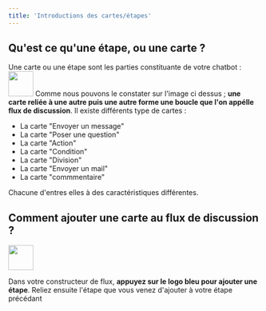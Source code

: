 ```yaml
---
title: 'Introductions des cartes/étapes'
---
```

## Qu'est ce qu'une étape, ou une carte ?

Une carte ou une étape sont les parties constituante de votre chatbot : 
<img height="50" src="https://clickway.fr/wp-content/uploads/2024/03/Capture-decran-2024-03-03-174552.png" />
Comme nous pouvons le constater sur l'image ci dessus ; **une carte reliée à une autre puis une autre forme une boucle que l'on appélle flux de discussion**. Il existe différents type de cartes : 

- La carte "Envoyer un message"
- La carte "Poser une question"
- La carte "Action"
- La carte "Condition"
- La carte "Division"
- La carte "Envoyer un mail"
- La carte "commmentaire"

Chacune d'entres elles à des caractéristiques différentes.

## Comment ajouter une carte au flux de discussion ?

<img height="50" src="https://clickway.fr/wp-content/uploads/2024/03/Capture-decran-2024-02-20-182408.png" />

Dans votre constructeur de flux, **appuyez sur le logo bleu pour ajouter une étape**. Reliez ensuite l'étape que vous venez d'ajouter à votre étape précédant